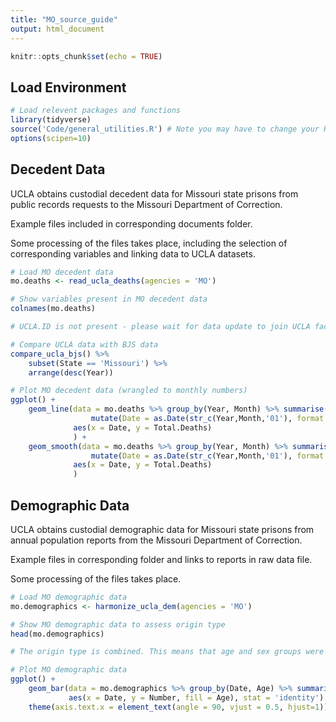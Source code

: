 ```yaml
---
title: "MO_source_guide"
output: html_document
---
```


```r
knitr::opts_chunk$set(echo = TRUE)
```

## Load Environment

```r
# Load relevent packages and functions
library(tidyverse)
source('Code/general_utilities.R') # Note you may have to change your Rmarkdown option for evaluate chunks to project instead of document
options(scipen=10)
```

## Decedent Data

UCLA obtains custodial decedent data for Missouri state prisons from public records requests to the Missouri Department of Correction.

Example files included in corresponding documents folder.

Some processing of the files takes place, including the selection of corresponding variables and linking data to UCLA datasets. 

```r
# Load MO decedent data
mo.deaths <- read_ucla_deaths(agencies = 'MO')

# Show variables present in MO decedent data
colnames(mo.deaths)

# UCLA.ID is not present - please wait for data update to join UCLA facility data

# Compare UCLA data with BJS data
compare_ucla_bjs() %>%
    subset(State == 'Missouri') %>%
    arrange(desc(Year))

# Plot MO decedent data (wrangled to monthly numbers)
ggplot() +
    geom_line(data = mo.deaths %>% group_by(Year, Month) %>% summarise(Total.Deaths = n()) %>% 
                  mutate(Date = as.Date(str_c(Year,Month,'01'), format = '%Y%B%d')),
              aes(x = Date, y = Total.Deaths)
              ) +
    geom_smooth(data = mo.deaths %>% group_by(Year, Month) %>% summarise(Total.Deaths = n()) %>% 
                  mutate(Date = as.Date(str_c(Year,Month,'01'), format = '%Y%B%d')),
              aes(x = Date, y = Total.Deaths)
              )

```


## Demographic Data

UCLA obtains custodial demographic data for Missouri state prisons from annual population reports from the Missouri Department of Correction.

Example files in corresponding folder and links to reports in raw data file.

Some processing of the files takes place. 

```r
# Load MO demographic data
mo.demographics <- harmonize_ucla_dem(agencies = 'MO')

# Show MO demographic data to assess origin type
head(mo.demographics)

# The origin type is combined. This means that age and sex groups were aggregated and reported together. 

# Plot MO demographic data 
ggplot() +
    geom_bar(data = mo.demographics %>% group_by(Date, Age) %>% summarise(Number = sum(Number, na.rm = TRUE)),
             aes(x = Date, y = Number, fill = Age), stat = 'identity') +
    theme(axis.text.x = element_text(angle = 90, vjust = 0.5, hjust=1)) # To see dates on x axis



```
